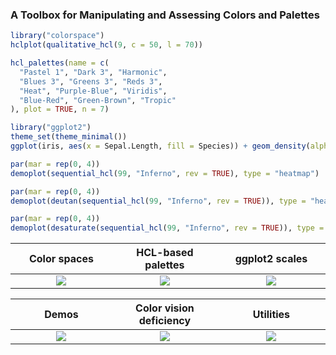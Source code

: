 ### A Toolbox for Manipulating and Assessing Colors and Palettes

```r
library("colorspace")
hclplot(qualitative_hcl(9, c = 50, l = 70))
```

```r
hcl_palettes(name = c(
  "Pastel 1", "Dark 3", "Harmonic",
  "Blues 3", "Greens 3", "Reds 3",
  "Heat", "Purple-Blue", "Viridis",
  "Blue-Red", "Green-Brown", "Tropic"
), plot = TRUE, n = 7)
```

```r
library("ggplot2")
theme_set(theme_minimal())
ggplot(iris, aes(x = Sepal.Length, fill = Species)) + geom_density(alpha = 0.6) + scale_fill_discrete_qualitative()
```

```r
par(mar = rep(0, 4))
demoplot(sequential_hcl(99, "Inferno", rev = TRUE), type = "heatmap")
```
```r
par(mar = rep(0, 4))
demoplot(deutan(sequential_hcl(99, "Inferno", rev = TRUE)), type = "heatmap")
```

```r
par(mar = rep(0, 4))
demoplot(desaturate(sequential_hcl(99, "Inferno", rev = TRUE)), type = "heatmap")
```

| Color spaces                               | HCL-based palettes                          | ggplot2 scales                                |
|:------------------------------------------:|:-------------------------------------------:|:---------------------------------------------:|
| ![](index_files/figure-html/hcl-1.png)     | ![](index_files/figure-html/palettes-1.png) | ![](index_files/figure-html/ggplot2-1.png)    |

| Demos                                      | Color vision deficiency                     | Utilities                                     |
|:------------------------------------------:|:-------------------------------------------:|:---------------------------------------------:|
| ![](index_files/figure-html/inferno-1.png) | ![](index_files/figure-html/deutan-1.png)   | ![](index_files/figure-html/desaturate-1.png) |

